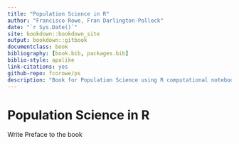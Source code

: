 ```yaml
--- 
title: "Population Science in R"
author: "Francisco Rowe, Fran Darlington-Pollock"
date: "`r Sys.Date()`"
site: bookdown::bookdown_site
output: bookdown::gitbook
documentclass: book
bibliography: [book.bib, packages.bib]
biblio-style: apalike
link-citations: yes
github-repo: fcorowe/ps
description: "Book for Population Science using R computational notebooks"
---
```


# Population Science in R

Write Preface to the book
